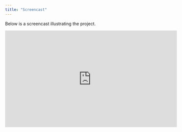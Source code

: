 ```yaml
---
title: "Screencast"
---
```


Below is a screencast illustrating the project.

<iframe width="560" height="315" src="https://www.youtube.com/embed/Bd3174o3Dco" frameborder="0" allowfullscreen></iframe>